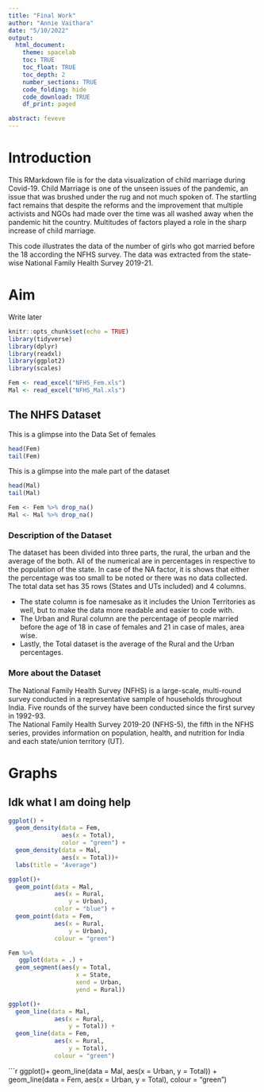 ```yaml
---
title: "Final Work"
author: "Annie Vaithara"
date: "5/10/2022"
output: 
  html_document:
    theme: spacelab
    toc: TRUE
    toc_float: TRUE
    toc_depth: 2
    number_sections: TRUE
    code_folding: hide
    code_download: TRUE
    df_print: paged 

abstract: feveve
---
```


# Introduction
This RMarkdown file is for the data visualization of child marriage during Covid-19. Child Marriage is one of the unseen issues of the pandemic, an issue that was brushed under the rug and not much spoken of. The startling fact remains that despite the reforms and the improvement that multiple activists and NGOs had made over the time was all washed away when the pandemic hit the country. Multitudes of factors played a role in the sharp increase of child marriage.

This code illustrates the data of the number of girls who got married before the 18 according the NFHS survey. The data was extracted from the state-wise National Family Health Survey 2019-21.

# Aim

Write later


```r
knitr::opts_chunk$set(echo = TRUE)
library(tidyverse)
library(dplyr)
library(readxl)
library(ggplot2)
library(scales)
```

```r
Fem <- read_excel("NFHS_Fem.xls")
Mal <- read_excel("NFHS_Mal.xls")
```

## The NHFS Dataset


This is a glimpse into the Data Set of females

```r
head(Fem)
tail(Fem)
```
This is a glimpse into the male part of the dataset

```r
head(Mal)
tail(Mal)
```

```r
Fem <- Fem %>% drop_na()
Mal <- Mal %>% drop_na()
```


### Description of the Dataset
The dataset has been divided into three parts, the rural, the urban and the average of the both. All of the numerical are in percentages in respective to the population of the state. In case of the NA factor, it is shows that either the percentage was too small to be noted or there was no data collected.  
The total data set has 35 rows (States and UTs included) and 4 columns.

- The state column is foe namesake as it includes the Union Territories as well, but to make the data more readable and easier to code with.
- The Urban and Rural column are the percentage of people married before the age of 18 in case of females and 21 in case of males, area wise.
- Lastly, the Total dataset is the average of the Rural and the Urban percentages.


### More about the Dataset

The National Family Health Survey (NFHS) is a large-scale, multi-round survey conducted in a representative sample of households throughout India. Five rounds of the survey have been conducted since the first survey in 1992-93.  
The National Family Health Survey 2019-20 (NFHS-5), the fifth in the NFHS series, provides information on population, health, and nutrition for India and each state/union territory (UT).

# Graphs

## Idk what I am doing help

```r
ggplot() + 
  geom_density(data = Fem,
               aes(x = Total),
               color = "green") + 
  geom_density(data = Mal,
               aes(x = Total))+
  labs(title = "Average")
```



```r
ggplot()+
  geom_point(data = Mal,
             aes(x = Rural,
                 y = Urban),
             color = "blue") + 
  geom_point(data = Fem,
             aes(x = Rural,
                 y = Urban),
             colour = "green")
```

```r
Fem %>% 
   ggplot(data = .) + 
  geom_segment(aes(y = Total,
                   x = State, 
                   xend = Urban, 
                   yend = Rural))
```


```r
ggplot()+
  geom_line(data = Mal,
             aes(x = Rural,
                 y = Total)) + 
  geom_line(data = Fem,
             aes(x = Rural,
                 y = Total),
             colour = "green")
```

```r
ggplot()+
  geom_line(data = Mal,
             aes(x = Urban,
                 y = Total)) + 
  geom_line(data = Fem,
             aes(x = Urban,
                 y = Total),
             colour = "green")

